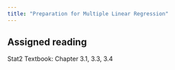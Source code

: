 ---
title: "Preparation for Multiple Linear Regression"
---

## Assigned reading

Stat2 Textbook: Chapter 3.1, 3.3, 3.4